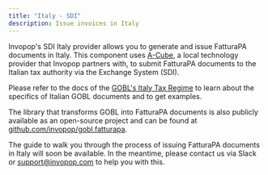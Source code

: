 ```yaml
---
title: "Italy - SDI"
description: Issue invoices in Italy
---
```


Invopop's SDI Italy provider allows you to generate and issue FatturaPA documents in Italy. This component uses [A-Cube](https://www.acubeapi.com), a local technology provider that Invopop partners with, to submit FatturaPA documents to the Italian tax authority via the Exchange System (SDI).

Please refer to the docs of the [GOBL's Italy Tax Regime](https://github.com/invopop/gobl/blob/main/regimes/it/README.md) to learn about the specifics of Italian GOBL documents and to get examples.

The library that transforms GOBL into FatturaPA documents is also publicly available as an open-source project and can be found at [github.com/invopop/gobl.fatturapa](https://github.com/invopop/gobl.fatturapa).

The guide to walk you through the process of issuing FatturaPA documents in Italy will soon be available. In the meantime, please contact us via Slack or [support@invopop.com](mailto:support@invopop.com) to help you with this.
